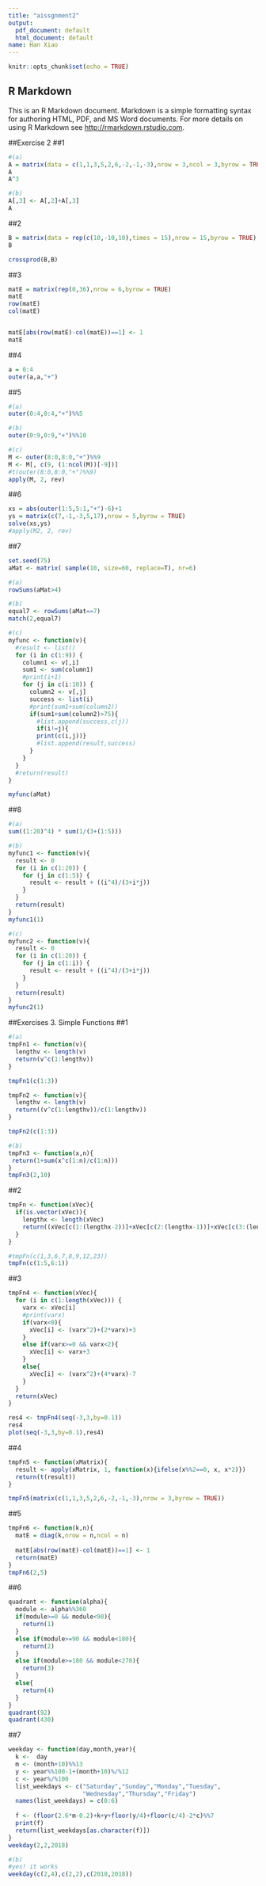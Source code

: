 ```yaml
---
title: "aissgnment2"
output:
  pdf_document: default
  html_document: default
name: Han Xiao
---
```


```r
knitr::opts_chunk$set(echo = TRUE)
```

## R Markdown

This is an R Markdown document. Markdown is a simple formatting syntax for authoring HTML, PDF, and MS Word documents. For more details on using R Markdown see <http://rmarkdown.rstudio.com>.

##Exercise 2
##1
```r
#(a)
A = matrix(data = c(1,1,3,5,2,6,-2,-1,-3),nrow = 3,ncol = 3,byrow = TRUE)
A
A^3

#(b)
A[,3] <- A[,2]+A[,3]
A
```

##2
```r
B = matrix(data = rep(c(10,-10,10),times = 15),nrow = 15,byrow = TRUE)
B

crossprod(B,B)
```

##3
```r
matE = matrix(rep(0,36),nrow = 6,byrow = TRUE)
matE
row(matE)
col(matE)


matE[abs(row(matE)-col(matE))==1] <- 1
matE
```

##4
```r
a = 0:4
outer(a,a,"+")
```

##5
```r
#(a)
outer(0:4,0:4,"+")%%5

#(b)
outer(0:9,0:9,"+")%%10

#(c)
M <- outer(8:0,8:0,"+")%%9
M <- M[, c(9, (1:ncol(M))[-9])]
#t(outer(8:0,8:0,"+")%%9)
apply(M, 2, rev)
```

##6
```r
xs = abs(outer(1:5,5:1,"+")-6)+1
ys = matrix(c(7,-1,-3,5,17),nrow = 5,byrow = TRUE)
solve(xs,ys)
#apply(M2, 2, rev)
```

##7
```r
set.seed(75)
aMat <- matrix( sample(10, size=60, replace=T), nr=6)

#(a)
rowSums(aMat>4)

#(b)
equal7 <- rowSums(aMat==7)
match(2,equal7)

#(c)
myfunc <- function(v){
  #result <- list()
  for (i in c(1:9)) {
    column1 <- v[,i]
    sum1 <- sum(column1)
    #print(i+1)
    for (j in c(i:10)) {
      column2 <- v[,j]
      success <- list(i)
      #print(sum1+sum(column2))
      if(sum1+sum(column2)>75){
        #list.append(success,c(j))
        if(i!=j){
        print(c(i,j))}
        #list.append(result,success)
      }
    }
  }
  #return(result)
}

myfunc(aMat)
```

##8
```r
#(a)
sum((1:20)^4) * sum(1/(3+(1:5)))

#(b)
myfunc1 <- function(v){
  result <- 0
  for (i in c(1:20)) {
    for (j in c(1:5)) {
      result <- result + ((i^4)/(3+i*j))
    }
  }
  return(result)
}
myfunc1(1)

#(c)
myfunc2 <- function(v){
  result <- 0
  for (i in c(1:20)) {
    for (j in c(1:i)) {
      result <- result + ((i^4)/(3+i*j))
    }
  }
  return(result)
}
myfunc2(1)

```

##Exercises 3. Simple Functions
##1
```r
#(a)
tmpFn1 <- function(v){
  lengthv <- length(v)
  return(v^c(1:lengthv))
}

tmpFn1(c(1:3))

tmpFn2 <- function(v){
  lengthv <- length(v)
  return((v^c(1:lengthv))/c(1:lengthv))
}

tmpFn2(c(1:3))

#(b)
tmpFn3 <- function(x,n){
 return(1+sum(x^c(1:n)/c(1:n)))
}
tmpFn3(2,10)
```

##2
```r
tmpFn <- function(xVec){
  if(is.vector(xVec)){
    lengthx <- length(xVec)
    return((xVec[c(1:(lengthx-2))]+xVec[c(2:(lengthx-1))]+xVec[c(3:(lengthx))])/3)
  }
}

#tmpFn(c(1,3,6,7,8,9,12,23))
tmpFn(c(1:5,6:1))
```

##3
```r
tmpFn4 <- function(xVec){
  for (i in c(1:length(xVec))) {
    varx <- xVec[i]
    #print(varx)
    if(varx<0){
      xVec[i] <- (varx^2)+(2*varx)+3
    }
    else if(varx>=0 && varx<2){
      xVec[i] <- varx+3
    }
    else{
      xVec[i] <- (varx^2)+(4*varx)-7
    }
  }
  return(xVec)
}

res4 <- tmpFn4(seq(-3,3,by=0.1))
res4
plot(seq(-3,3,by=0.1),res4)
```

##4
```r
tmpFn5 <- function(xMatrix){ 
  result <- apply(xMatrix, 1, function(x){ifelse(x%%2==0, x, x*2)})
  return(t(result))
}

tmpFn5(matrix(c(1,1,3,5,2,6,-2,-1,-3),nrow = 3,byrow = TRUE))
```

##5
```r
tmpFn6 <- function(k,n){
  matE = diag(k,nrow = n,ncol = n)
  
  matE[abs(row(matE)-col(matE))==1] <- 1
  return(matE)
}
tmpFn6(2,5)
```

##6
```r
quadrant <- function(alpha){
  module <- alpha%%360
  if(module>=0 && module<90){
    return(1)
  }
  else if(module>=90 && module<180){
    return(2)
  }
  else if(module>=180 && module<270){
    return(3)
  }
  else{
    return(4)
  }
}
quadrant(92)
quadrant(430)
```

##7
```r
weekday <- function(day,month,year){
  k <-  day
  m <- (month+10)%%13
  y <- year%%100-1+(month+10)%/%12
  c <- year%/%100
  list_weekdays <- c("Saturday","Sunday","Monday","Tuesday",
                     "Wednesday","Thursday","Friday")
  names(list_weekdays) = c(0:6)
  
  f <- (floor(2.6*m-0.2)+k+y+floor(y/4)+floor(c/4)-2*c)%%7
  print(f)
  return(list_weekdays[as.character(f)])
}
weekday(2,2,2018)

#(b)
#yes! it works
weekday(c(2,4),c(2,2),c(2018,2018))
```


